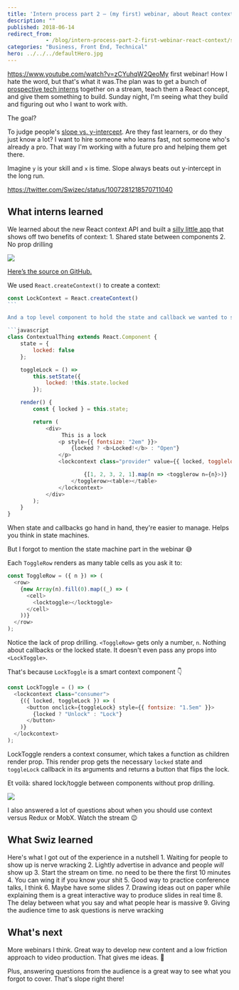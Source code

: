 ```yaml
---
title: 'Intern process part 2 – (my first) webinar, about React context'
description: ""
published: 2018-06-14
redirect_from: 
            - /blog/intern-process-part-2-first-webinar-react-context/swizec/8458
categories: "Business, Front End, Technical"
hero: ../../../defaultHero.jpg
---
```

https://www.youtube.com/watch?v=zCYuhqW2QeoMy first webinar! How I hate the word, but that&#x27;s what it was.The plan was to get a bunch of [prospective tech interns](https://swizec.com/blog/tech-intern-job/swizec/8454) together on a stream, teach them a React concept, and give them something to build. Sunday night, I&#x27;m seeing what they build and figuring out who I want to work with.

The goal?

To judge people&#x27;s [slope vs. y-intercept](http://qr.ae/TUphry). Are they fast learners, or do they just know a lot? I want to hire someone who learns fast, not someone who&#x27;s already a pro. That way I&#x27;m working with a future pro and helping them get there.

Imagine `y` is your skill and `x` is time. Slope always beats out y-intercept in the long run.

https://twitter.com/Swizec/status/1007281218570711040

## What interns learned

We learned about the new React context API and built a [silly little app](https://swizec.github.io/react-context-example/) that shows off two benefits of context: 1. Shared state between components 2. No prop drilling

[![](./img/blog-wp-content-uploads-2018-06-context-app.gif)](https://swizec.github.io/react-context-example/)

[Here’s the source on GitHub.](https://github.com/Swizec/react-context-example)

We used `React.createContext()` to create a context:

````javascript
const LockContext = React.createContext()
```

And a top level component to hold the state and callback we wanted to share. It's like a Redux or MobX store, you want your state and your callbacks to travel together.

```javascript
class ContextualThing extends React.Component {
    state = {
        locked: false
    };

    toggleLock = () =>
        this.setState({
            locked: !this.state.locked
        });

    render() {
        const { locked } = this.state;

        return (
            <div>
                 This is a lock
                <p style={{ fontsize: "2em" }}>
                    {locked ? <b>Locked!</b> : "Open"}
                </p>
                <lockcontext class="provider" value={{ locked, togglelock: this.togglelock }}>

                        {[1, 2, 3, 2, 1].map(n => <togglerow n={n}>)}
                    </togglerow><table></table>
                </lockcontext>
            </div>
        );
    }
}
````

When state and callbacks go hand in hand, they&#x27;re easier to manage. Helps you think in state machines.

But I forgot to mention the state machine part in the webinar 😅

Each `ToggleRow` renders as many table cells as you ask it to:

```javascript
const ToggleRow = ({ n }) => (
  <row>
    {new Array(n).fill(0).map((_) => (
      <cell>
        <locktoggle></locktoggle>
      </cell>
    ))}
  </row>
);
```

Notice the lack of prop drilling. `<ToggleRow>` gets only a number, `n`. Nothing about callbacks or the locked state. It doesn&#x27;t even pass any props into `<LockToggle>`.

That&#x27;s because `LockToggle` is a smart context component 👇

```javascript
const LockToggle = () => (
  <lockcontext class="consumer">
    {({ locked, toggleLock }) => (
      <button onclick={toggleLock} style={{ fontsize: "1.5em" }}>
        {locked ? "Unlock" : "Lock"}
      </button>
    )}
  </lockcontext>
);
```

LockToggle renders a context consumer, which takes a function as children render prop. This render prop gets the necessary `locked` state and `toggleLock` callback in its arguments and returns a button that flips the lock.

Et voilà: shared lock/toggle between components without prop drilling.

![](./img/media-krhB8ydCQiYZq-giphy.gif)

I also answered a lot of questions about when you should use context versus Redux or MobX. Watch the stream 😉

## What Swiz learned

Here&#x27;s what I got out of the experience in a nutshell 1. Waiting for people to show up is nerve wracking 2. Lightly advertise in advance and people _will_ show up 3. Start the stream on time. no need to be there the first 10 minutes 4. You can wing it if you know your shit 5. Good way to practice conference talks, I think 6. Maybe have some slides 7. Drawing ideas out on paper while explaining them is a great interactive way to produce slides in real time 8. The delay between what you say and what people hear is massive 9. Giving the audience time to ask questions is nerve wracking

## What&#x27;s next

More webinars I think. Great way to develop new content and a low friction approach to video production. That gives me ideas. 🤔

Plus, answering questions from the audience is a great way to see what you forgot to cover. That&#x27;s slope right there!
